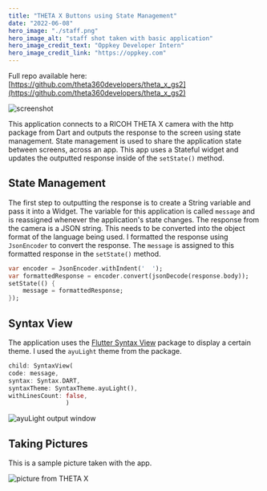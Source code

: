 ```yaml
---
title: "THETA X Buttons using State Management"
date: "2022-06-08"
hero_image: "./staff.png"
hero_image_alt: "staff shot taken with basic application"
hero_image_credit_text: "Oppkey Developer Intern"
hero_image_credit_link: "https://oppkey.com"
---
```


Full repo available here: [https://github.com/theta360developers/theta_x_gs2](https://github.com/theta360developers/theta_x_gs2)

![screenshot](./screenshot.png)

This application connects to a RICOH THETA X camera with the http package from Dart and outputs the response to the screen using state management. State management is used to share the application state between screens, across an app. This app uses a Stateful widget and updates the outputted response inside of the `setState()` method. 

## State Management

The first step to outputting the response is to create a String variable and pass it into a Widget. The variable for this application is called `message` and is reassigned whenever the application's state changes. The response from the camera is a JSON string. This needs to be converted into the object format of the language being used. I formatted the response using `JsonEncoder` to convert the response. The `message` is assigned to this formatted response in the `setState()` method. 

```dart
var encoder = JsonEncoder.withIndent('  ');
var formattedResponse = encoder.convert(jsonDecode(response.body));
setState(() {
    message = formattedResponse;
});
```

## Syntax View

The application uses the [Flutter Syntax View](https://pub.dev/packages/flutter_syntax_view) package to display a certain theme. I used the `ayuLight` theme from the package.

```dart
child: SyntaxView(
code: message,
syntax: Syntax.DART,
syntaxTheme: SyntaxTheme.ayuLight(),
withLinesCount: false,
                )
```

![ayuLight output window](ayulight.png)

## Taking Pictures 

This is a sample picture taken with the app. 

![picture from THETA X](picture.png)
